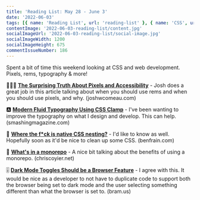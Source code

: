 ```yaml
---
title: 'Reading List: May 28 - June 3'
date: '2022-06-03'
tags: [{ name: 'Reading List', url: 'reading-list' }, { name: 'CSS', url: 'css'}, { name: 'Git', url: 'git'}, { name: 'Source Control', url: 'source-control'}]
contentImage: '2022-06-03-reading-list/content.jpg'
socialImageUrl: '2022-06-03-reading-list/social-image.jpg'
socialImageWidth: 1200
socialImageHeight: 675
commentIssueNumber: 186
---
```


Spent a bit of time this weekend looking at CSS and web development. Pixels, rems, typography &amp; more!

🧑🏼‍💻 [**The Surprising Truth About Pixels and Accessibility**](https://www.joshwcomeau.com/css/surprising-truth-about-pixels-and-accessibility/) - Josh does a great job in this article talking about when you should use rems and when you should use pixels, and why. <span className="domain-name">(joshwcomeau.com)</span>

🅰 [**Modern Fluid Typography Using CSS Clamp**](https://www.smashingmagazine.com/2022/01/modern-fluid-typography-css-clamp/) - I've been wanting to improve the typography on what I design and develop. This can help. <span className="domain-name">(smashingmagazine.com)</span>

🤔 [**Where the f*ck is native CSS nesting?**](https://benfrain.com/where-the-f-is-native-css-nesting/) - I'd like to know as well. Hopefully soon as it'd be nice to clean up some CSS. <span className="domain-name">(benfrain.com)</span>

💾 [**What's in a monorepo**](https://chriscoyier.net/2022/05/31/whats-in-a-monorepo/) - A nice bit talking about the benefits of using a monorepo. <span className="domain-name">(chriscoyier.net)</span>

🎚 [**Dark Mode Toggles Should be a Browser Feature**](https://www.bram.us/2022/05/25/dark-mode-toggles-should-be-a-browser-feature/) - I agree with this. It would be nice as a developer to not have to duplicate code to support both the browser being set to dark mode and the user selecting something different than what the browser is set to. <span className="domain-name">(bram.us)</span>